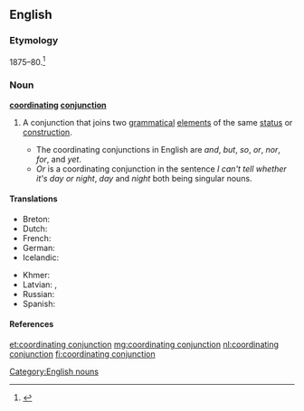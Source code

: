 ==English==

===Etymology===
1875–80.<ref>{{R:Dictionary.com 1.1}}</ref>

===Noun===
'''[[coordinating]] [[conjunction]]'''

# {{context|grammar|lang=en}} A conjunction that joins two [[grammatical]] [[element]]s of the same [[status]] or [[construction]].
#* The coordinating conjunctions in English are ''and'', ''but'', ''so'', ''or'', ''nor'', ''for'', and ''yet''.
#* ''Or'' is a coordinating conjunction in the sentence ''I can't tell whether it's day or night'', ''day'' and ''night'' both being singular nouns.

====Translations====
{{trans-top|conjunction that joins two grammatical elements of the same status or construction}}
* Breton: {{t+|br|stagell genurzhiañ|f}}
* Dutch: {{t-|nl|nevenschikkend voegwoord|n}}
* French: {{t+|fr|conjonction de coordination|f}}
* German: {{t-|de|koordinierende Konjunktion|f}}
* Icelandic: {{t+|is|aðaltenging|f}}
{{trans-mid}}
* Khmer: {{t-|km|ឈ្នាប់ចង|tr=chnoap jɑɑng|sc=Khmr}}
* Latvian: {{t-|lv|sakārtojuma saiklis|m}}, {{t-|lv|sakārtojuma saikļi|m-p}}
* Russian: {{t+|ru|сочинительный союз|m|tr=sočinítel'nyj sojúz}}
* Spanish: {{t+|es|conjunción coordinante|f}}
{{trans-bottom}}

====References====
<references />

[[Category:English nouns]]

[[et:coordinating conjunction]]
[[mg:coordinating conjunction]]
[[nl:coordinating conjunction]]
[[fi:coordinating conjunction]]